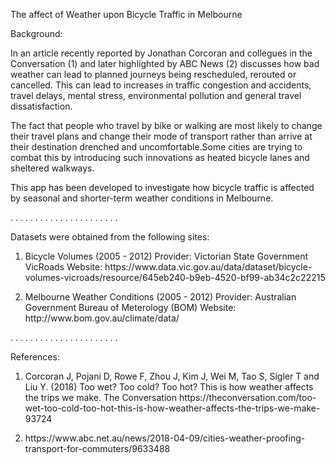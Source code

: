 The affect of Weather upon Bicycle Traffic in Melbourne


Background:

In an article recently reported by Jonathan Corcoran and collegues in the Conversation (1) and later highlighted by ABC News (2) discusses how bad weather can lead to planned journeys being rescheduled, rerouted or cancelled. This can lead to increases in traffic congestion and accidents, travel delays, mental stress, environmental pollution and general travel dissatisfaction. 

The fact that people who travel by bike or walking are most likely to change their travel plans and change their mode of transport rather than arrive at their destination drenched and uncomfortable.Some cities are trying to combat this by introducing such innovations as heated bicycle lanes and sheltered walkways.

This app has been developed to investigate how bicycle traffic is affected by seasonal and shorter-term weather conditions in Melbourne.

.
.
.
.
.
.
.
.
.
.
.
.
.
.
.
.
.
.
.
.
.
.

Datasets were obtained from the following sites:

(1) Bicycle Volumes (2005 - 2012)
    Provider: Victorian State Government VicRoads
    Website: https://www.data.vic.gov.au/data/dataset/bicycle-volumes-vicroads/resource/645eb240-b9eb-4520-bf99-ab34c2c22215
    
(2) Melbourne Weather Conditions (2005 - 2012)
    Provider: Australian Government Bureau of Meterology (BOM)
    Website: http://www.bom.gov.au/climate/data/
    

.
.
.
.
.
.
.
.
.
.
.
.
.
.
.
.
.
.
.
.
.
.


References:

1. Corcoran J, Pojani D, Rowe F, Zhou J, Kim J, Wei M, Tao S, Sigler T and Liu Y. (2018) Too wet? Too cold? Too hot? This is how weather affects the trips we make. The Conversation  https://theconversation.com/too-wet-too-cold-too-hot-this-is-how-weather-affects-the-trips-we-make-93724

2. https://www.abc.net.au/news/2018-04-09/cities-weather-proofing-transport-for-commuters/9633488
